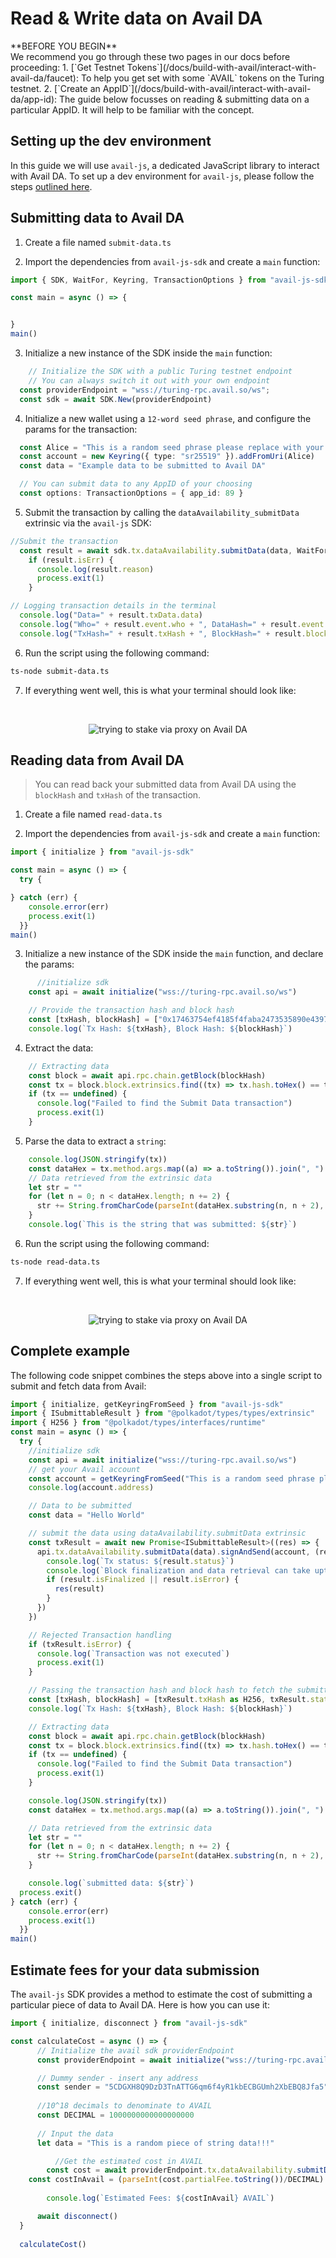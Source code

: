 
# Read & Write data on Avail DA

<Callout type="info">
**BEFORE YOU BEGIN**<br/>
We recommend you go through these two pages in our docs before proceeding:
1. [`Get Testnet Tokens`](/docs/build-with-avail/interact-with-avail-da/faucet): To help you get set with some `AVAIL` tokens on the Turing testnet.
2. [`Create an AppID`](/docs/build-with-avail/interact-with-avail-da/app-id): The guide below focusses on reading & submitting data on a particular AppID. It will help
to be familiar with the concept.
</Callout>

## Setting up the dev environment

In this guide we will use `avail-js`, a dedicated JavaScript library to interact with Avail DA.
To set up a dev environment for `avail-js`, please follow the steps [outlined here](/api-reference/avail-node-api#setting-up-the-dev-environment).

## Submitting data to Avail DA

1. Create a file named `submit-data.ts`

2. Import the dependencies from `avail-js-sdk` and create a `main` function:

```typescript
import { SDK, WaitFor, Keyring, TransactionOptions } from "avail-js-sdk"

const main = async () => {


}
main()
```

3. Initialize a new instance of the SDK inside the `main` function:

```typescript
    // Initialize the SDK with a public Turing testnet endpoint
    // You can always switch it out with your own endpoint
  const providerEndpoint = "wss://turing-rpc.avail.so/ws";
  const sdk = await SDK.New(providerEndpoint)
```

4. Initialize a new wallet using a `12-word seed phrase`, and configure the params for the transaction:

```typescript
  const Alice = "This is a random seed phrase please replace with your own";
  const account = new Keyring({ type: "sr25519" }).addFromUri(Alice)
  const data = "Example data to be submitted to Avail DA"

  // You can submit data to any AppID of your choosing
  const options: TransactionOptions = { app_id: 89 }
```

5. Submit the transaction by calling the `dataAvailability_submitData` extrinsic via the `avail-js` SDK:

```typescript
//Submit the transaction
  const result = await sdk.tx.dataAvailability.submitData(data, WaitFor.BlockInclusion, account, options)
	if (result.isErr) {
      console.log(result.reason)
      process.exit(1)
    }

// Logging transaction details in the terminal
  console.log("Data=" + result.txData.data)
  console.log("Who=" + result.event.who + ", DataHash=" + result.event.dataHash)
  console.log("TxHash=" + result.txHash + ", BlockHash=" + result.blockHash)
```

6. Run the script using the following command:

```bash
ts-node submit-data.ts
```

7. If everything went well, this is what your terminal should look like:
<br/>
<p align="center">
<img src="/img/r-w/r-w-1.png" alt="trying to stake via proxy on Avail DA"/>
</p>

## Reading data from Avail DA

> You can read back your submitted data from Avail DA using the `blockHash` and `txHash` of the transaction.

1. Create a file named `read-data.ts`

2. Import the dependencies from `avail-js-sdk` and create a `main` function:

```typescript
import { initialize } from "avail-js-sdk"

const main = async () => {
  try {

} catch (err) {
    console.error(err)
    process.exit(1)
  }}
main()
```

3. Initialize a new instance of the SDK inside the `main` function, and declare the params:

```typescript
      //initialize sdk
    const api = await initialize("wss://turing-rpc.avail.so/ws")

    // Provide the transaction hash and block hash
    const [txHash, blockHash] = ["0x17463754ef4185f4faba2473535890e4397aa403830f3b5a77295340b9e7cf56", "0x758036aa0db77bb34f6bf23b9fe290900f203ef4547e46c36fa486adbe6488e8"]
    console.log(`Tx Hash: ${txHash}, Block Hash: ${blockHash}`)
```

4. Extract the data:

```typescript
    // Extracting data
    const block = await api.rpc.chain.getBlock(blockHash)
    const tx = block.block.extrinsics.find((tx) => tx.hash.toHex() == txHash)
    if (tx == undefined) {
      console.log("Failed to find the Submit Data transaction")
      process.exit(1)
    }
```

5. Parse the data to extract a `string`:

```typescript
    console.log(JSON.stringify(tx))
    const dataHex = tx.method.args.map((a) => a.toString()).join(", ")
    // Data retrieved from the extrinsic data
    let str = ""
    for (let n = 0; n < dataHex.length; n += 2) {
      str += String.fromCharCode(parseInt(dataHex.substring(n, n + 2), 16))
    }
    console.log(`This is the string that was submitted: ${str}`)
```

6. Run the script using the following command:

```bash
ts-node read-data.ts
```

7. If everything went well, this is what your terminal should look like:
<br/>
<p align="center">
<img src="/img/r-w/r-w-2.png" alt="trying to stake via proxy on Avail DA"/>
</p>

## Complete example

The following code snippet combines the steps above into a single script to submit and fetch data from Avail:

```typescript
import { initialize, getKeyringFromSeed } from "avail-js-sdk"
import { ISubmittableResult } from "@polkadot/types/types/extrinsic"
import { H256 } from "@polkadot/types/interfaces/runtime"
const main = async () => {
  try {
    //initialize sdk
    const api = await initialize("wss://turing-rpc.avail.so/ws")
    // get your Avail account
    const account = getKeyringFromSeed("This is a random seed phrase please replace with your own")
    console.log(account.address)

    // Data to be submitted
    const data = "Hello World"

    // submit the data using dataAvailability.submitData extrinsic
    const txResult = await new Promise<ISubmittableResult>((res) => {
      api.tx.dataAvailability.submitData(data).signAndSend(account, (result: ISubmittableResult) => {
        console.log(`Tx status: ${result.status}`)
        console.log(`Block finalization and data retrieval can take upto 30 seconds...:⏰⏰⏰`)
        if (result.isFinalized || result.isError) {
          res(result)
        }
      })
    })

    // Rejected Transaction handling
    if (txResult.isError) {
      console.log(`Transaction was not executed`)
      process.exit(1)
    }

    // Passing the transaction hash and block hash to fetch the submitted data
    const [txHash, blockHash] = [txResult.txHash as H256, txResult.status.asFinalized as H256]
    console.log(`Tx Hash: ${txHash}, Block Hash: ${blockHash}`)

    // Extracting data
    const block = await api.rpc.chain.getBlock(blockHash)
    const tx = block.block.extrinsics.find((tx) => tx.hash.toHex() == txHash.toHex())
    if (tx == undefined) {
      console.log("Failed to find the Submit Data transaction")
      process.exit(1)
    }

    console.log(JSON.stringify(tx))
    const dataHex = tx.method.args.map((a) => a.toString()).join(", ")

    // Data retrieved from the extrinsic data
    let str = ""
    for (let n = 0; n < dataHex.length; n += 2) {
      str += String.fromCharCode(parseInt(dataHex.substring(n, n + 2), 16))
    }

    console.log(`submitted data: ${str}`)
  process.exit()
} catch (err) {
    console.error(err)
    process.exit(1)
  }}
main()
```

## Estimate fees for your data submission

The `avail-js` SDK provides a method to estimate the cost of submitting a particular piece of data to Avail DA.
Here is how you can use it:

```typescript
import { initialize, disconnect } from "avail-js-sdk"

const calculateCost = async () => {
      // Initialize the avail sdk providerEndpoint
      const providerEndpoint = await initialize("wss://turing-rpc.avail.so/ws")

      // Dummy sender - insert any address
      const sender = "5CDGXH8Q9DzD3TnATTG6qm6f4yR1kbECBGUmh2XbEBQ8Jfa5"
      
      //10^18 decimals to denominate to AVAIL
      const DECIMAL = 1000000000000000000
     
      // Input the data
      let data = "This is a random piece of string data!!!"

		  //Get the estimated cost in AVAIL
        const cost = await providerEndpoint.tx.dataAvailability.submitData(data).paymentInfo(sender)
    const costInAvail = (parseInt(cost.partialFee.toString())/DECIMAL).toFixed(6)
        
        console.log(`Estimated Fees: ${costInAvail} AVAIL`)

      await disconnect()
  }
  
  calculateCost()
```


